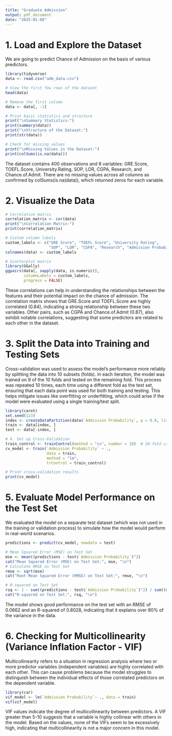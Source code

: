 ```yaml
---
title: "Graduate Admission"
output: pdf_document
date: "2025-01-08"
---
```


# 1. Load and Explore the Dataset

We are going to predict Chance of Admission on the basis of various predictors.

```r
library(tidyverse)
data <- read.csv("adm_data.csv")

# View the first few rows of the dataset
head(data)

# Remove the first column
data <- data[, -1]

# Print basic statistics and structure
print("\nSummary Statistics:")
print(summary(data))
print("\nStructure of the Dataset:")
print(str(data))

# Check for missing values
print("\nMissing Values in the Dataset:")
print(colSums(is.na(data)))
```

The dataset contains 400 observations and 8 variables: GRE.Score, TOEFL.Score, University.Rating, SOP, LOR, CGPA, Research, and Chance.of.Admit. 
There are no missing values across all columns as confirmed by colSums(is.na(data)), which returned zeros for each variable.

# 2. Visualize the Data

```r
# Correlation matrix
correlation_matrix <- cor(data)
print("\nCorrelation Matrix:")
print(correlation_matrix)

# Custom column labels
custom_labels <- c("GRE Score", "TOEFL Score", "University Rating", 
                   "SOP", "LOR", "CGPA", "Research", "Admission Probability")
colnames(data) <- custom_labels

# Scatterplot matrix
library(GGally)
ggpairs(data[, sapply(data, is.numeric)], 
        columnLabels = custom_labels, 
        progress = FALSE)
```

These correlations can help in understanding the relationships between the features and their potential impact on the chance of admission. The correlation matrix shows that GRE.Score and TOEFL.Score are highly correlated (0.84), indicating a strong relationship between these two variables. Other pairs, such as CGPA and Chance.of.Admit (0.87), also exhibit notable correlations, suggesting that some predictors are related to each other in the dataset.

# 3. Split the Data into Training and Testing Sets

Cross-validation was used to assess the model's performance more reliably by splitting the data into 10 subsets (folds). In each iteration, the model was trained on 9 of the 10 folds and tested on the remaining fold. This process was repeated 10 times, each time using a different fold as the test set, ensuring that each data point was used for both training and testing. This helps mitigate issues like overfitting or underfitting, which could arise if the model were evaluated using a single training/test split.

```r
library(caret)
set.seed(123)
index <- createDataPartition(data$`Admission Probability`, p = 0.8, list = FALSE)
train <- data[index, ]
test <- data[-index, ]

# 4. Set up Cross-Validation
train_control <- trainControl(method = "cv", number = 10)  # 10-fold cross-validation
cv_model <- train(`Admission Probability` ~ ., 
                  data = train, 
                  method = "lm", 
                  trControl = train_control)

# Print cross-validation results
print(cv_model)
```

# 5. Evaluate Model Performance on the Test Set

We evaluated the model on a separate test dataset (which was not used in the training or validation process) to simulate how the model would perform in real-world scenarios.

```r
predictions <- predict(cv_model, newdata = test)

# Mean Squared Error (MSE) on Test Set
mse <- mean((predictions - test$`Admission Probability`)^2)
cat("Mean Squared Error (MSE) on Test Set:", mse, "\n")
# Calculate RMSE on Test Set
rmse <- sqrt(mse)
cat("Root Mean Squared Error (RMSE) on Test Set:", rmse, "\n")

# R-squared on Test Set
rsq <- 1 - sum((predictions - test$`Admission Probability`)^2) / sum((mean(test$`Admission Probability`) - test$`Admission Probability`)^2)
cat("R-squared on Test Set:", rsq, "\n")
```

The model shows good performance on the test set with an RMSE of 0.0662 and an R-squared of 0.8028, indicating that it explains over 80% of the variance in the data.

# 6. Checking for Multicollinearity (Variance Inflation Factor - VIF)

Multicollinearity refers to a situation in regression analysis where two or more predictor variables (independent variables) are highly correlated with each other. This can cause problems because the model struggles to distinguish between the individual effects of those correlated predictors on the dependent variable.

```r
library(car)
vif_model <- lm(`Admission Probability`~ ., data = train)
vif(vif_model)
```

VIF values indicate the degree of multicollinearity between predictors. A VIF greater than 5-10 suggests that a variable is highly collinear with others in the model. Based on the values, none of the VIFs seem to be excessively high, indicating that multicollinearity is not a major concern in this model.
